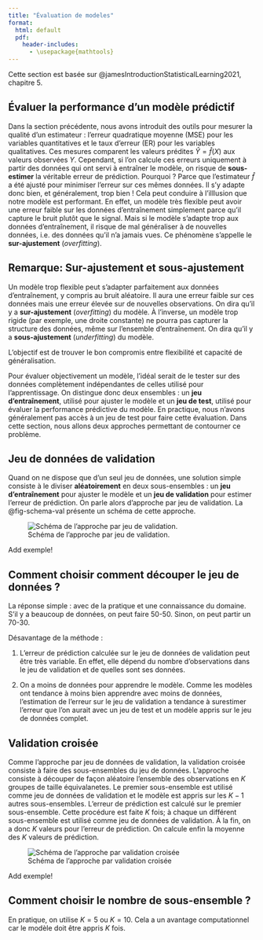 ```yaml
--- 
title: "Évaluation de modeles"
format: 
  html: default
  pdf:
    header-includes: 
      - \usepackage{mathtools}
---
```



Cette section est basée sur @jamesIntroductionStatisticalLearning2021, chapitre 5.

## Évaluer la performance d'un modèle prédictif

Dans la section précédente, nous avons introduit des outils pour mesurer la qualité d'un estimateur : l'erreur quadratique moyenne (MSE) pour les variables quantitatives et le taux d'erreur (ER) pour les variables qualitatives. Ces mesures comparent les valeurs prédites $\widehat{Y} = \widehat{f}(X)$ aux valeurs observées $Y$.  Cependant, si l'on calcule ces erreurs uniquement à partir des données qui ont servi à entraîner le modèle, on risque de **sous-estimer** la véritable erreur de prédiction. Pourquoi ? Parce que l'estimateur $\widehat{f}$ a été ajusté pour minimiser l'erreur sur ces mêmes données. Il s'y adapte donc bien, et généralement, trop bien ! Cela peut conduire à l'illlusion que notre modèle est performant. En effet, un modèle très flexible peut avoir une erreur faible sur les données d'entraînement simplement parce qu'il capture le bruit plutôt que le signal. Mais si le modèle s'adapte trop aux données d'entraînement, il risque de mal généraliser à de nouvelles données, i.e. des données qu'il n'a jamais vues. Ce phénomène s'appelle le **sur-ajustement** (*overfitting*).

::: {.callout-tip icon=false}
## Remarque: Sur-ajustement et sous-ajustement

Un modèle trop flexible peut s'adapter parfaitement aux données d'entraînement, y compris au bruit aléatoire. Il aura une erreur faible sur ces données mais une erreur élevée sur de nouvelles observations. On dira qu'il y a **sur-ajustement** (*overfitting*) du modèle. À l'inverse, un modèle trop rigide (par exemple, une droite constante) ne pourra pas capturer la structure des données, même sur l'ensemble d'entraînement. On dira qu'il y a **sous-ajustement** (*underfitting*) du modèle.

L'objectif est de trouver le bon compromis entre flexibilité et capacité de généralisation.

:::

Pour évaluer objectivement un modèle, l'idéal serait de le tester sur des données complètement indépendantes de celles utilisé pour l'apprentissage. On distingue donc deux ensembles : un **jeu d'entraînement**, utilisé pour ajuster le modèle et un **jeu de test**, utilisé pour évaluer la performance prédictive du modèle. En practique, nous n'avons généralement pas accès à un jeu de test pour faire cette évaluation. Dans cette section, nous allons deux approches permettant de contourner ce problème.


## Jeu de données de validation

Quand on ne dispose que d'un seul jeu de données,  une solution simple consiste à le diviser **aléatoirement** en deux sous-ensembles : un **jeu d'entraînement** pour ajuster le modèle et un **jeu de validation** pour estimer l'erreur de prédiction. On parle alors d'approche par jeu de validation. La @fig-schema-val présente un schéma de cette approche.

![Schéma de l'approche par jeu de validation.](../../include/validation-set.png){#fig-schema-val}

Add exemple!


::: {.callout-tip icon=false}
## Comment choisir comment découper le jeu de données ? 

La réponse simple : avec de la pratique et une connaissance du domaine. S'il y a beaucoup de données, on peut faire 50-50. Sinon, on peut partir un 70-30.

:::

Désavantage de la méthode :

1. L'erreur de prédiction calculée sur le jeu de données de validation peut être très variable. En effet, elle dépend du nombre d'observations dans le jeu de validation et de quelles sont ses données.

2. On a moins de données pour apprendre le modèle. Comme les modèles ont tendance à moins bien apprendre avec moins de données, l'estimation de l'erreur sur le jeu de validation a tendance à surestimer l'erreur que l'on aurait avec un jeu de test et un modèle appris sur le jeu de données complet.


## Validation croisée 

Comme l'approche par jeu de données de validation, la validation croisée consiste à faire des sous-ensembles du jeu de données. L'approche consiste à découper de façon aléatoire l'ensemble des observations en $K$ groupes de taille équivalanetes. Le premier sous-ensemble est utilisé comme jeu de données de validation et le modèle est appris sur les $K - 1$ autres sous-ensembles. L'erreur de prédiction est calculé sur le premier sous-ensemble. Cette procédure est faite $K$ fois; à chaque un différent sous-ensemble est utilisé comme jeu de données de validation. À la fin, on a donc $K$ valeurs pour l'erreur de prédiction. On calcule enfin la moyenne des $K$ valeurs de prédiction.

![Schéma de l'approche par validation croisée](../../include/cross-validation.png)

Add exemple!

::: {.callout-tip icon=false}
## Comment choisir le nombre de sous-ensemble ? 

En pratique, on utilise $K = 5$ ou $K = 10$. Cela a un avantage computationnel car le modèle doit être appris $K$ fois. 

:::
